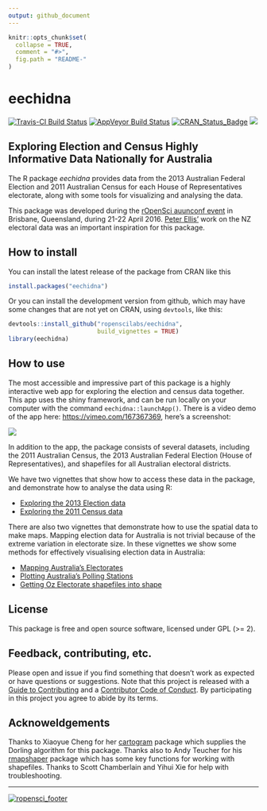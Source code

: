 ```yaml
---
output: github_document
---
```


<!-- README.md is generated from README.Rmd. Please edit that file -->

```r
knitr::opts_chunk$set(
  collapse = TRUE,
  comment = "#>",
  fig.path = "README-"
)
```


# eechidna
[![Travis-CI Build Status](https://travis-ci.org/ropenscilabs/eechidna.svg?branch=master)](https://travis-ci.org/ropenscilabs/eechidna) [![AppVeyor Build Status](https://ci.appveyor.com/api/projects/status/github/ropenscilabs/eechidna?branch=master&svg=true)](https://ci.appveyor.com/project/ropenscilabs/eechidna) [![CRAN_Status_Badge](http://www.r-pkg.org/badges/version/eechidna)](http://cran.r-project.org/package=eechidna) [![](http://cranlogs.r-pkg.org/badges/grand-total/eechidna)](http://cran.rstudio.com/web/packages/eechidna/index.html)
<!-- badges from https://github.com/metacran/cranlogs.app -->

## Exploring Election and Census Highly Informative Data Nationally for Australia

The R package *eechidna* provides data from the 2013 Australian Federal Election and 2011 Australian Census for each House of Representatives electorate, along with some tools for visualizing and analysing the data. 

This package was developed during the [rOpenSci auunconf event](http://auunconf.ropensci.org/) in Brisbane, Queensland, during 21-22 April 2016. [Peter Ellis'](https://github.com/ellisp/) work on the NZ electoral data was an important inspiration for this package.

## How to install

You can install the latest release of the package from CRAN like this

```r
install.packages("eechidna")
```

Or you can install the development version from github, which may have some changes that are not yet on CRAN, using `devtools`, like this:

```r
devtools::install_github("ropenscilabs/eechidna", 
                         build_vignettes = TRUE)
library(eechidna)
```

## How to use

The most accessible and impressive part of this package is a highly interactive web app for exploring the election and census data together. This app uses the shiny framework, and can be run locally on your computer with the command `eechidna::launchApp()`. There is a video demo of the app here: <https://vimeo.com/167367369>, here's a screenshot:

![](README_video_screenshot.png)

In addition to the app, the package consists of several datasets, including the 2011 Australian Census, the 2013 Australian Federal Election (House of Representatives), and shapefiles for all Australian electoral districts. 

We have two vignettes that show how to access these data in the package, and demonstrate how to analyse the data using R:  

- [Exploring the 2013 Election data](https://cran.r-project.org/web/packages/eechidna/vignettes/exploring-census-data.html)     
- [Exploring the 2011 Census data](https://cran.r-project.org/web/packages/eechidna/vignettes/exploring-election-data.html)   

There are also two vignettes that demonstrate how to use the spatial data to make maps. Mapping election data for Australia is not trivial because of the extreme variation in electorate size. In these vignettes we show some methods for effectively visualising election data in Australia:

- [Mapping Australia's Electorates](https://cran.r-project.org/web/packages/eechidna/vignettes/plotting-electorates.html)     
- [Plotting Australia's Polling Stations](https://cran.r-project.org/web/packages/eechidna/vignettes/plotting-polling-stns.html)         
- [Getting Oz Electorate shapefiles into shape](https://cran.r-project.org/web/packages/eechidna/vignettes/getting-ozShapefiles.html)

## License

This package is free and open source software, licensed under GPL (>= 2).

## Feedback, contributing, etc.

Please open and issue if you find something that doesn't work as expected or have questions or suggestions. Note that this project is released with a [Guide to Contributing](CONTRIBUTING.md) and a [Contributor Code of Conduct](CONDUCT.md). By participating in this project you agree to abide by its terms.

## Acknoweldgements 

Thanks to Xiaoyue Cheng for her [cartogram](https://github.com/chxy/cartogram) package which supplies the Dorling algorithm for this package. Thanks also to Andy Teucher for his [rmapshaper](https://github.com/ateucher/rmapshaper) package which has some key functions for working with shapefiles. Thanks to Scott Chamberlain and Yihui Xie for help with troubleshooting. 

---
[![ropensci_footer](http://ropensci.org/public_images/github_footer.png)](http://ropensci.org)
